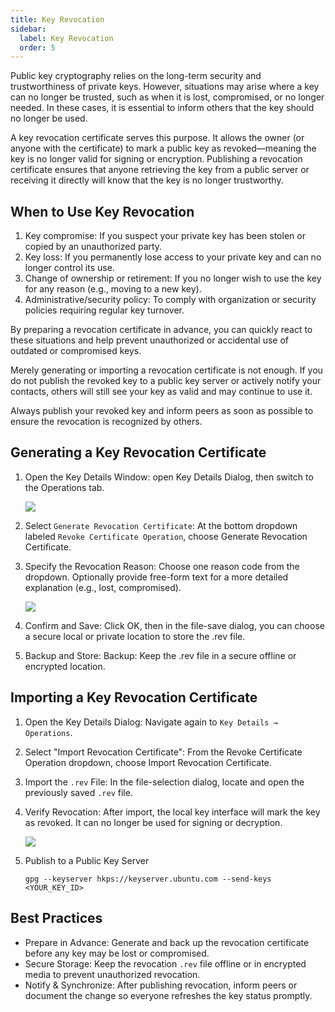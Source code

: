 ```yaml
---
title: Key Revocation
sidebar:
  label: Key Revocation
  order: 5
---
```



Public key cryptography relies on the long-term security and trustworthiness of
private keys. However, situations may arise where a key can no longer be
trusted, such as when it is lost, compromised, or no longer needed. In these
cases, it is essential to inform others that the key should no longer be used.

A key revocation certificate serves this purpose. It allows the owner (or anyone
with the certificate) to mark a public key as revoked—meaning the key is no
longer valid for signing or encryption. Publishing a revocation certificate
ensures that anyone retrieving the key from a public server or receiving it
directly will know that the key is no longer trustworthy.

## When to Use Key Revocation

1. Key compromise: If you suspect your private key has been stolen or copied by
   an unauthorized party.
2. Key loss: If you permanently lose access to your private key and can no
   longer control its use.
3. Change of ownership or retirement: If you no longer wish to use the key for
   any reason (e.g., moving to a new key).
4. Administrative/security policy: To comply with organization or security
   policies requiring regular key turnover.

By preparing a revocation certificate in advance, you can quickly react to these
situations and help prevent unauthorized or accidental use of outdated or
compromised keys.

<Aside type="caution" title="Revocation Has No Effect If Not Published">

Merely generating or importing a revocation certificate is not enough. If you do
not publish the revoked key to a public key server or actively notify your
contacts, others will still see your key as valid and may continue to use it.

Always publish your revoked key and inform peers as soon as possible to ensure
the revocation is recognized by others.

</Aside>


## Generating a Key Revocation Certificate

<Steps>

1. Open the Key Details Window: open Key Details Dialog, then switch to the
   Operations tab.

   ![](https://image.cdn.bktus.com/i/2025/07/06/8698a865162985cacd7d38b218226888fac27b9a.webp)

2. Select `Generate Revocation Certificate`: At the bottom dropdown labeled
   `Revoke Certificate Operation`, choose Generate Revocation Certificate.

3. Specify the Revocation Reason: Choose one reason code from the dropdown.
    Optionally provide free-form text for a more detailed explanation (e.g., lost,
    compromised).

    ![](https://image.cdn.bktus.com/i/2025/07/06/84bbe89bf023c2855e19e96d63a85f2f08c94006.webp)

4. Confirm and Save: Click OK, then in the file-save dialog, you can choose a
   secure local or private location to store the .rev file.

5. Backup and Store: Backup: Keep the .rev file in a secure offline or encrypted
   location.

</Steps>


## Importing a Key Revocation Certificate

<Steps>

1. Open the Key Details Dialog: Navigate again to `Key Details → Operations`.

2. Select "Import Revocation Certificate": From the Revoke Certificate Operation
   dropdown, choose Import Revocation Certificate.

3. Import the `.rev` File: In the file-selection dialog, locate and open the
   previously saved `.rev` file.

4. Verify Revocation: After import, the local key interface will mark the key as
   revoked. It can no longer be used for signing or decryption.

   ![](https://image.cdn.bktus.com/i/2025/07/06/a287f7d66fe6850fca4031502d448b7524886099.webp)

5. Publish to a Public Key Server
    ```shell
    gpg --keyserver hkps://keyserver.ubuntu.com --send-keys <YOUR_KEY_ID>
    ```

</Steps>

## Best Practices

- Prepare in Advance: Generate and back up the revocation certificate before any
  key may be lost or compromised.
- Secure Storage: Keep the revocation `.rev` file offline or in encrypted media
  to prevent unauthorized revocation.
- Notify & Synchronize: After publishing revocation, inform peers or document
  the change so everyone refreshes the key status promptly.